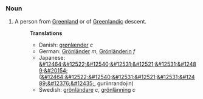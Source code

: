 ===Noun===
#A person from [[Greenland]] or of [[Greenlandic]] descent.
#:'''Translations'''
#:*Danish: [[grønlænder]] ''c''
#:*German: [[Grönländer]] ''m'', [[Grönländerin]] ''f''
#:*Japanese: [[&#12464;&#12522;&#12540;&#12531;&#12521;&#12531;&#12489;&#20154;]] ([[&#12464;&#12522;&#12540;&#12531;&#12521;&#12531;&#12489;&#12376;&#12435;]], guriinrandojin)
#:*Swedish: [[grönländare]] ''c'', [[grönlänning]] ''c''